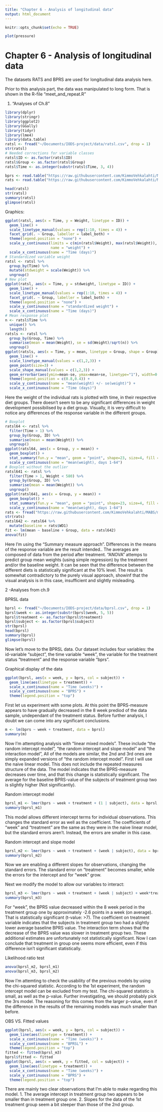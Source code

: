 ```yaml
---
title: "Chapter 6 - Analysis of longitudinal data"
output: html_document
---
```


```r
knitr::opts_chunk$set(echo = TRUE)
```


```r
plot(pressure)
```


# Chapter 6 - Analysis of longitudinal data

The datasets RATS and BPRS are used for longitudinal data analysis here.


Prior to this analysis part, the data was manipulated to long form. That is shown in the R-file "meet_and_repeat.R"





1. "Analyses of Ch.8"




```r
library(dplyr)
library(stringr)
library(ggplot2)
library(GGally)
library(tidyr)
library(lme4)
library(data.table)
ratsl <- fread("~/Documents/IODS-project/data/ratsl.csv", drop = 1)
str(ratsl)
# Needed corrections for variable classes
ratsl$ID <- as.factor(ratsl$ID)
ratsl$Group <- as.factor(ratsl$Group)
ratsl$Time <- as.integer(substr(ratsl$Time, 3, 4))

bprs <- read.table("https://raw.githubusercontent.com/KimmoVehkalahti/MABS/master/Examples/data/BPRS.txt", sep  =" ", header = T)
rats <- read.table("https://raw.githubusercontent.com/KimmoVehkalahti/MABS/master/Examples/data/rats.txt", stringsAsFactors = F, na.strings = "..")

head(ratsl)
str(ratsl)
summary(ratsl)
glimpse(ratsl)
```

Graphics:
```r
ggplot(ratsl, aes(x = Time, y = Weight, linetype = ID)) +
  geom_line() +
  scale_linetype_manual(values = rep(1:10, times = 4)) +
  facet_grid(. ~ Group, labeller = label_both) +
  theme(legend.position = "none") +
  scale_y_continuous(limits = c(min(ratsl$Weight), max(ratsl$Weight)),
                     name = "weight") +
  scale_x_continuous(name = "Time (days)")
# Standardized variable weight
ratsl <- ratsl %>%
  group_by(Time) %>%
  mutate(stdweight = scale(Weight)) %>%
  ungroup()
# New plot
ggplot(ratsl, aes(x = Time, y = stdweight, linetype = ID)) +
  geom_line() +
  scale_linetype_manual(values = rep(1:10, times = 4)) +
  facet_grid(. ~ Group, labeller = label_both) +
  theme(legend.position = "none") +
  scale_y_continuous(name = "standardized weight") +
  scale_x_continuous(name = "Time (days)")
# Mean response plot
n <- ratsl$Time %>%
  unique() %>%
  length()
ratsls <- ratsl %>%
  group_by(Group, Time) %>%
  summarise(mean = mean(Weight), se = sd(Weight)/sqrt(n)) %>%
  ungroup()
ggplot(ratsls, aes(x = Time, y = mean, linetype = Group, shape = Group)) +
  geom_line() +
  scale_linetype_manual(values = c(1,2,3)) +
  geom_point(size=3) +
  scale_shape_manual(values = c(1,2,3)) +
  geom_errorbar(aes(ymin=mean-se, ymax=mean+se, linetype="1"), width=0.3) +
  theme(legend.position = c(0.8,0.4)) +
  scale_y_continuous(name = "mean(weight) +/- se(weight)") +
  scale_x_continuous(name = "Time (days)")
``` 

Here the weight of the individual rats is plotted with time, in their respective diet groups. There doesn't seem to be any significant differences in weight development possibilised by a diet group. Visually, it is very difficult to notice any differences of the response variable in the different groups.


```r
# Boxplot
ratsl64 <- ratsl %>%
  filter(Time > 1) %>%
  group_by(Group, ID) %>%
  summarise(mean = mean(Weight)) %>%
  ungroup()
ggplot(ratsl64, aes(x = Group, y = mean)) +
  geom_boxplot() +
  stat_summary(fun.y = "mean", geom = "point", shape=23, size=4, fill = "white") +
  scale_y_continuous(name = "mean(weight), days 1-64")
# Boxplot without the outlier
ratsl641 <- ratsl %>%
  filter(Time > 1, Weight < 580) %>%
  group_by(Group, ID) %>%
  summarise(mean = mean(Weight)) %>%
  ungroup()
ggplot(ratsl641, aes(x = Group, y = mean)) +
  geom_boxplot() +
  stat_summary(fun.y = "mean", geom = "point", shape=23, size=4, fill = "white") +
  scale_y_continuous(name = "mean(weight), days 1-64")
rats <- fread("https://raw.githubusercontent.com/KimmoVehkalahti/MABS/master/Examples/data/rats.txt", drop = 1)
str(rats)
ratsl642 <- ratsl64 %>%
  mutate(baseline = rats$WD1)
fit <- lm(mean ~ baseline + Group, data = ratsl642)
anova(fit)
```
Here I'm using the "Summary measure approach". Differences in the means of the response variable are the result intended.. The averages are composed of data from the period after treatment. "ANOVA" attemps to predict group mean weights (using simple regression) by the treatment and/or the baseline weight. It can be seen that the difference between the different diets is statistically significant at the 10% level. The result is somewhat contradictory to the purely visual approach, showinf that the visual analysis is in this case, insufficient and slightly misleading.


2 -Analyses from ch.9

BPRSL data
```r
bprsl <- fread("~/Documents/IODS-project/data/bprsl.csv", drop = 1)
bprsl$week <- as.integer(substr(bprsl$week, 5, 5))
bprsl$treatment <- as.factor(bprsl$treatment)
bprsl$subject <- as.factor(bprsl$subject)
str(bprsl)
head(bprsl)
summary(bprsl)
glimpse(bprsl)
```
Now let's move to the BPRSL data. Our dataset includes four variables: the id-variable "subject", the time variable "week", the variable for the treatment status "treatment" and the response variable "bprs".

Graphical display of the data
```r
ggplot(bprsl, aes(x = week, y = bprs, col = subject)) +
  geom_line(aes(linetype = treatment)) +
  scale_x_continuous(name = "Time (weeks)") +
  scale_y_continuous(name = "BPRS") +
  theme(legend.position = "top") 
```

First let us experiment with some plots. At this point the BPRS-measure appears to have gradually decreased in the 8 week prediod of the data sample, undependant of the treatment status. Before further analysis, I doubt we can come into any significant conclusions.


```r
m <- lm(bprs ~ week + treatment, data = bprsl)
summary(m)
```
Now I'm attempting analysis with "linear mixed models". These include "the random intercept model", "the random intercept and slope model" and "the interaction model", All of the models are similar, the 2nd and 3rd ones are simply expanded versions of "the random intercept model". First I will use the naive linear model. This does not include the repeated measures structure of the data. The model indicates that the BPRS-measure decreases over time, and that this change is statistically significant. The average for the baseline BPRS-value of the subjects of treatment group two is slightly higher (Not significantly). 

 Random intercept model
```r
bprsl_m1 <- lmer(bprs ~ week + treatment + (1 | subject), data = bprsl, REML = FALSE)
summary(bprsl_m1)
```
This model allows different intercept terms for individual observations. This changes the standard error as well as the coefficient. The coefficients of "week" and "treatment" are the same as they were in the naive linear model, but the standard errors aren't. Instead, the errors are smaller in this case.

Random intercept and slope model
```r
bprsl_m2 <- lmer(bprs ~ week + treatment + (week | subject), data = bprsl, REML = FALSE)
summary(bprsl_m2)
```
Now we are enabling a different slopes for observations, changing the standard errors. The standard error on "treatment" becomes smaller, while the errors for the intercept and for "week" grow. 


Next we modify the model to allow our variables to interact:
```r
bprsl_m3 <- lmer(bprs ~ week + treatment + (week | subject) + week*treatment, data = bprsl, REML = FALSE)
summary(bprsl_m3)
```
 For "week", the BPRS value decreased within the 8 week period in the treatment group one by approximately -2.6 points in a week (on average). That is statistically significant (t-value: >7). The coefficient on treatment variable indicates that the subjects in treatment group two had a slightly lower average baseline BPRS value. The interaction term shows that the decrease of the BPRS value was slower in treatment group two. These additional estimates are unfortunately not statistically significant. Now I can conclude that treatment in group one seems more efficient, even if this difference isn't significant statistically.

Likelihood ratio test
```r
anova(bprsl_m2, bprsl_m1)
anova(bprsl_m3, bprsl_m2)
```
Now I'm attemting to check the usability of the previous models by using the chi-squared statistic. According to the 1st experiment, the random intercept model can be excluded from my test. The chi-squared statistic is small, as well as the p-value. Further investigating, we should probably pick the 3rs model. The reasoning for this comes from the larger p-value, even if the difference in the results of the remaining models was much smaller than before. 


OBS VS. Fitted values
```r
ggplot(bprsl, aes(x = week, y = bprs, col = subject)) +
  geom_line(aes(linetype = treatment)) +
  scale_x_continuous(name = "Time (weeks)") +
  scale_y_continuous(name = "BPRSL") +
  theme(legend.position = "top")
fitted <- fitted(bprsl_m3)
bprsl$fitted <- fitted
ggplot(bprsl, aes(x = week, y = fitted, col = subject)) +
  geom_line(aes(linetype = treatment)) +
  scale_x_continuous(name = "Time (weeks)") +
  scale_y_continuous(name = "BPRS") +
  theme(legend.position = "top")
```
There are mainly two clear observations that I'm able to make regarding this model.
1. The average intercept in treatment group two appears to be smaller than in treatment group one.
2. Slopes for the data of the 1st treatment group seem a bit steeper than those of the 2nd group.